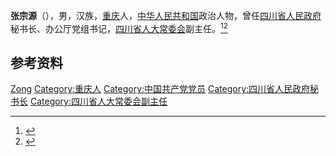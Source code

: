 '''张宗源'''（{{bd|1940年|8月|}}），男，汉族，[[重庆|重庆]]人，[[中华人民共和国|中华人民共和国]]政治人物，曾任[[四川省人民政府|四川省人民政府]]秘书长、办公厅党组书记，[[四川省人大常委会|四川省人大常委会]]副主任。<ref>{{Cite book|title=中华人民共和国职官志|author=何虎生, 李耀东, 向常福主编|publisher=中国社会出版社|year=2003|isbn=9787800883934|location=北京|pages=}}</ref><ref>{{Cite book|title=四川百科全书|author=《四川百科全书》编纂委员会编|publisher=四川辞书出版社|year=1997|isbn=|location=成都|pages=}}</ref>

== 参考资料 ==
{{reflist}}

{{中国人物小作品}}

{{Authority control}}
{{DEFAULTSORT:Zhang张}}
[[Category:张姓|Zong]]
[[Category:重庆人|Category:重庆人]]
[[Category:中国共产党党员|Category:中国共产党党员]]
[[Category:四川省人民政府秘书长|Category:四川省人民政府秘书长]]
[[Category:四川省人大常委会副主任|Category:四川省人大常委会副主任]]